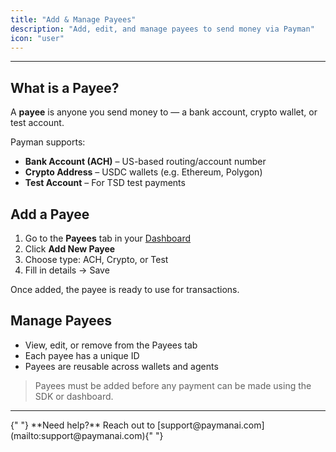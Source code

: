 ```yaml
---
title: "Add & Manage Payees"
description: "Add, edit, and manage payees to send money via Payman"
icon: "user"
---
```


---

## What is a Payee?

A **payee** is anyone you send money to — a bank account, crypto wallet, or test account.

Payman supports:

-   **Bank Account (ACH)** – US-based routing/account number
-   **Crypto Address** – USDC wallets (e.g. Ethereum, Polygon)
-   **Test Account** – For TSD test payments

## Add a Payee

1. Go to the **Payees** tab in your [Dashboard](https://dashboard.paymanai.com)
2. Click **Add New Payee**
3. Choose type: ACH, Crypto, or Test
4. Fill in details → Save

Once added, the payee is ready to use for transactions.

## Manage Payees

-   View, edit, or remove from the Payees tab
-   Each payee has a unique ID
-   Payees are reusable across wallets and agents

> Payees must be added before any payment can be made using the SDK or dashboard.

---

<Note>
	{" "}
	**Need help?** Reach out to [support@paymanai.com](mailto:support@paymanai.com){" "}
</Note>
